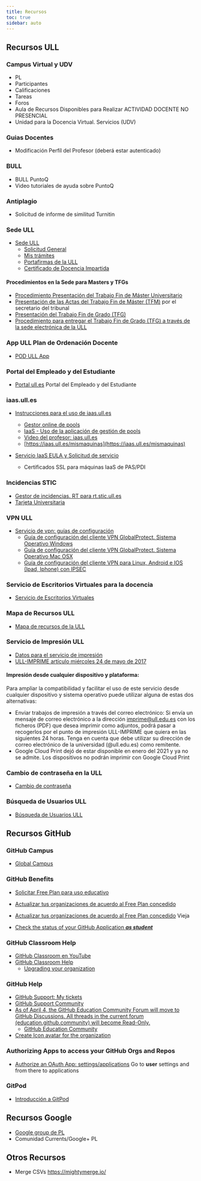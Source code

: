 ```yaml
---
title: Recursos
toc: true
sidebar: auto
---
```


## Recursos ULL

###  Campus Virtual y UDV

* <Link href={PLinfo.campus_virtual} alt="campus virtual" className={styles.link}>PL</Link>
* <Link href={PLinfo.participantes} className={styles.link}>Participantes</Link>
* <Link href={PLinfo.calificador} className={styles.link}>Calificaciones</Link>
* <Link href={PLinfo.tareas} className={styles.link}>Tareas</Link>
* <Link href={PLinfo.foros} className={styles.link}>Foros</Link>
* Aula de <Link href={PLinfo.covid_ull} className={styles.link}>Recursos Disponibles para Realizar ACTIVIDAD DOCENTE NO PRESENCIAL</Link>
* <Link href={PLinfo.udv} className={styles.link}>Unidad para la Docencia Virtual. Servicios (UDV)</Link>

### Guias Docentes

* <Link href={PLinfo.teacher_profile_edit} className={styles.link}>Modificación Perfíl del Profesor</Link> (deberá estar autenticado) 


### BULL

* <Link href={PLinfo.bull_puntoq} className={styles.link}>BULL PuntoQ</Link>
* <Link href="https://www.ull.es/servicios/biblioteca/servicios/videotutoriales-de-puntoq/" className={styles.link}>Video tutoriales de ayuda sobre PuntoQ</Link>


### Antiplagio

* <Link href={PLinfo.turnitin} className={styles.link}>Solicitud de informe de similitud</Link> Turnitin


### Sede ULL

* [Sede ULL](https://sede.ull.es/)
    - [Solicitud General](https://sede.ull.es/ecivilis-site/catalog/showProcedure/229)
    - [Mis trámites](https://sede.ull.es/ecivilis-site/records/myRecords)
    - [Portafirmas de la ULL](https://sede.ull.es/ecivilis-signature-inbox-application/inbox.html)
    - [Certificado de Docencia Impartida](https://sede.ull.es/ecivilis-site/catalog/showProcedure/550?fbclid=IwAR27HUuu8SbYKpsnoR3RCPzHzCvaMpDqW1ZxB4jeljRLz1SreHgxv1aJqZc)
  
#### Procedimientos en la Sede  para Masters y TFGs

* [Procedimiento Presentación del Trabajo Fin de Máster Universitario](https://sede.ull.es/ecivilis-site/catalog/showProcedure/257)
* [Presentación de las Actas del Trabajo Fin de Máster (TFM)](https://sede.ull.es/ecivilis-site/catalog/showProcedure/485) por el secretario del tribunal
* [Presentación del Trabajo Fin de Grado (TFG)](https://sede.ull.es/ecivilis-site/catalog/showProcedure/281)
* [Procedimiento para entregar el Trabajo Fin de Grado (TFG) a través de la sede electrónica de la ULL](https://youtu.be/foDDM8tQML4)

### App ULL Plan de Ordenación Docente 

* [POD ULL App](https://www.ull.es/apps/pod/)

### Portal del Empleado y del Estudiante

* [Portal ull.es](https://portal.ull.es) Portal del Empleado y del Estudiante


### iaas.ull.es

* [Instrucciones para el uso de iaas.ull.es](https://casianorodriguezleon.gitbooks.io/ull-esit-1617/recursos/iaas.html)
  - [Gestor online de pools](https://iaas.ull.es/ovirtadmin/login) 
  - [IaaS - Uso de la aplicación de gestión de pools](https://docs.google.com/document/d/13vP4bd5LhnfNJvV6ncz20ZNTXfeg8ehWbw_ECkn4MAY/edit#)
  - [Video del profesor: iaas.ull.es](https://youtu.be/qKHgbV0lYbA)
  - [https://iaas.ull.es/mismaquinas](https://iaas.ull.es/mismaquinas) 

* [Servicio IaaS EULA y Solicitud de servicio
](https://docs.google.com/document/d/1noIAcAEzX1PuxxSLWuiTKzkLurAm9fL6vUmZN-A-kpE/edit?usp=sharing)
  - Certificados SSL para máquinas IaaS de PAS/PDI


### Incidencias STIC

- [Gestor de incidencias. RT para rt.stic.ull.es](https://usuarios.ull.es/rt/SelfService/)
- [Tarjeta Universitaria](https://www.ull.es/tarjeta/)

### VPN ULL

- [Servicio de vpn: guías de configuración](https://www.ull.es/servicios/stic/2016/05/10/servicio-de-vpn-de-la-ull/)
  *   [Guía de configuración del cliente VPN GlobalProtect. Sistema Operativo Windows](https://drive.google.com/open?id=0B3mzWpxzbJD1Zm9TdmpXSV9mdGs)
  *   [Guía de configuración del cliente VPN GlobalProtect. Sistema Operativo Mac OSX](https://drive.google.com/file/d/0B3mzWpxzbJD1VTZhUkFVbUI2NWc/view?usp=sharing)
  *   [Guía de configuración del cliente VPN para Linux, Android e IOS (Ipad, Iphone) con IPSEC](https://drive.google.com/open?id=0B3mzWpxzbJD1Z1p4OWtQSFFzOGs)

### Servicio de Escritorios Virtuales para la docencia

* [Servicio de Escritorios Virtuales](https://www.ull.es/servicios/stic/2020/09/01/escritorios-virtuales-para-la-docencia-en-la-universidad-de-la-laguna/)

### Mapa de Recursos ULL

- [Mapa de recursos de la ULL](https://www.ull.es/donde/)

### Servicio de Impresión ULL

* [Datos para el servicio de impresión](https://usuarios.ull.es/autogestion/valores_impresion/)
* [ULL-IMPRIME artículo miércoles 24 de mayo de 2017](https://www.ull.es/servicios/stic/2017/05/24/ull-imprime/)

#### Impresión desde cualquier dispositivo y plataforma:

Para ampliar la compatibilidad y facilitar el uso de este servicio desde cualquier dispositivo y sistema operativo puede utilizar alguna de estas dos alternativas:

* Enviar trabajos de impresión a través del correo electrónico: Si envía un mensaje de correo electrónico a la dirección imprime@ull.edu.es con los ficheros (PDF) que desea imprimir como adjuntos, podrá pasar a recogerlos por el punto de impresión ULL-IMPRIME que quiera en las siguientes 24 horas. Tenga en cuenta que debe utilizar su dirección de correo electrónico de la universidad (@ull.edu.es) como remitente.
* Google Cloud Print dejó de estar disponible en enero del 2021 y ya no se admite. Los dispositivos no podrán imprimir con Google Cloud Print

### Cambio de contraseña en la ULL

* [Cambio de contraseña](https://usuarios.ull.es/autogestion/cambio_password_google/)

### Búsqueda de Usuarios ULL

* [Búsqueda de Usuarios ULL](https://usuarios.ull.es/buscar/)

## Recursos GitHub

### GitHub Campus

* [Global Campus](https://education.github.com/globalcampus/teacher#)

### GitHub Benefits

* [Solicitar Free Plan para uso educativo](https://education.github.com/discount_requests/new)

* [Actualizar tus organizaciones de acuerdo al Free Plan concedido](https://education.github.com/toolbox/offers/github-org-upgrades)

* [Actualizar tus organizaciones de acuerdo al Free Plan concedido](https://education.github.com/benefits) Vieja

* [Check the status of your GitHub Application _**as student**_](https://education.github.com/discount_requests/student_application)

### GitHub Classroom Help

* [GitHub Classroom en YouTube](https://www.youtube.com/playlist?list=PLIRjfNq867bewk3ZGV6Z7a16YDNRCpK3u)
* [GitHub Classroom Help](https://classroom.github.com/help/)
  * [Upgrading your organization](https://classroom.github.com/help/upgrade-your-organization)

### GitHub Help

* [GitHub Support: My tickets](https://support.github.com/tickets/personal/0)
* [GitHub Support Community](https://github.community/)
* [As of April 4, the GitHub Education Community Forum will move to GitHub Discussions. All threads in the current forum (education.github.community) will become Read-Only.](https://github.com/github-community/Global-Campus-Teachers/discussions)
  * [GitHub Education Community](https://education.github.community/)
* [Create Icon avatar for the organization](https://graduaat-iconizr.herokuapp.com/)

### Authorizing Apps to access your GitHub Orgs and Repos

* [Authorize an OAuth App: settings/applications](https://github.com/settings/connections/applications/) Go to **user** settings and from there to applications

### GitPod

* [Introducción a GitPod](../topics/introduction-tojavascript/gitpod)

## Recursos Google

* [Google group de PL](https://groups.google.com/u/1/a/ull.edu.es/g/asignatura_139263121)
* <Link href={PLinfo.google_plus}>Comunidad Currents/Google+ PL</Link>

## Otros Recursos

* Merge CSVs https://mightymerge.io/
